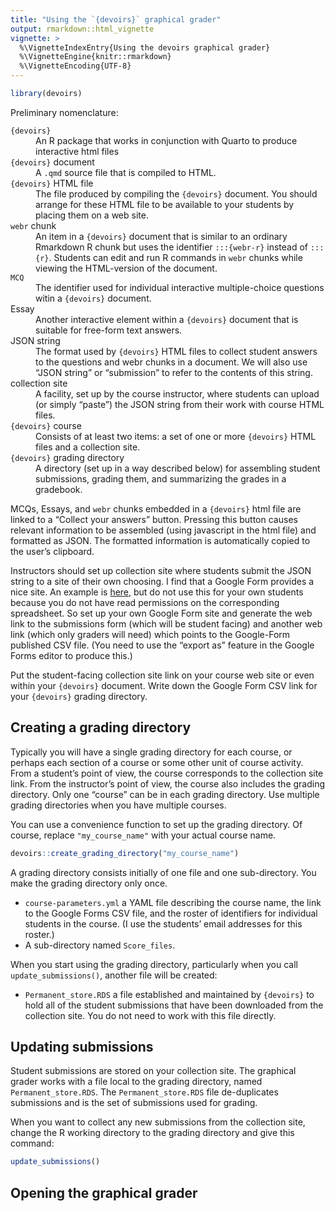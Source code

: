 ```yaml
---
title: "Using the `{devoirs}` graphical grader"
output: rmarkdown::html_vignette
vignette: >
  %\VignetteIndexEntry{Using the devoirs graphical grader}
  %\VignetteEngine{knitr::rmarkdown}
  %\VignetteEncoding{UTF-8}
---
```



```r
library(devoirs)
```

Preliminary nomenclature:

`{devoirs}`
: An R package that works in conjunction with Quarto to produce interactive html files

`{devoirs}` document
: A `.qmd` source file that is compiled to HTML. 

`{devoirs}` HTML file
: The file produced by compiling the `{devoirs}` document. You should arrange for these HTML file to be available to your students by placing them on a web site. 

`webr` chunk
: An item in a `{devoirs}` document that is similar to an ordinary Rmarkdown R chunk but uses the identifier `:::{webr-r}` instead of `:::{r}`. Students can edit and run R commands in `webr` chunks while viewing the HTML-version of the document.

`MCQ`
: The identifier used for individual interactive multiple-choice questions witin a `{devoirs}` document.

Essay
: Another interactive element within a `{devoirs}` document that is suitable for free-form text answers.

JSON string
: The format used by `{devoirs}` HTML files to collect student answers to the questions and webr chunks in a document. We will also use "JSON string" or "submission" to refer to the contents of this string.

collection site
: A facility, set up by the course instructor, where students can upload (or simply "paste") the JSON string from their work with course HTML files.

`{devoirs}` course
: Consists of at least two items: a set of one or more `{devoirs}` HTML files and a collection site.

`{devoirs}` grading directory
: A directory (set up in a way described below) for assembling student submissions, grading them, and summarizing the grades in a gradebook.


MCQs, Essays, and `webr` chunks embedded in a `{devoirs}` html file are linked to a "Collect your answers" button. Pressing this button causes relevant information to be assembled (using javascript in the html file) and formatted as JSON. The formatted information is automatically copied to the user's clipboard.

Instructors should set up collection site where students submit the JSON string to a site of their own choosing. I find that a Google Form provides a nice site. An example is [here](https://docs.google.com/forms/d/e/1FAIpQLSevJgyHTRHm6_HVQqrYMd8wjMYifPknPLXtpVTunlWlO7RbMw/viewform), but do not use this for your own students because you do not have read permissions on the corresponding spreadsheet. So set up your own Google Form site and generate the web link to the submissions form (which will be student facing) and another web link (which only graders will need) which points to the Google-Form published CSV file. (You need to use the "export as" feature in the Google Forms editor to produce this.)

Put the student-facing collection site link on your course web site or even within your `{devoirs}` document. Write down the Google Form CSV link for your `{devoirs}` grading directory.

## Creating a grading directory

Typically you will have a single grading directory for each course, or perhaps each section of a course or some other unit of course activity. From a student's point of view, the course corresponds to the collection site link. From the instructor's point of view, the course also includes the grading directory. Only one "course" can be in each grading directory. Use multiple grading directories when you have multiple courses.

You can use a convenience function to set up the grading directory. Of course, replace `"my_course_name"` with your actual course name.

```r
devoirs::create_grading_directory("my_course_name")
```

A grading directory consists initially of one file and one sub-directory. You make the grading directory only once.

- `course-parameters.yml` a YAML file describing the course name, the link to the Google Forms CSV file, and the roster of identifiers for individual students in the course. (I use the students' email addresses for this roster.)
- A sub-directory named `Score_files`.

When you start using the grading directory, particularly when you call `update_submissions()`, another file will be created:

- `Permanent_store.RDS` a file established and maintained by `{devoirs}` to hold all of the student submissions that have been downloaded from the collection site. You do not need to work with this file directly. 

## Updating submissions

Student submissions are stored on your collection site. The graphical grader works with a file local to the grading directory, named `Permanent_store.RDS`. The `Permanent_store.RDS` file de-duplicates submissions and is the set of submissions used for grading.

When you want to collect any new submissions from the collection site, change the R working directory to the grading directory and give this command:

```r
update_submissions()
```

## Opening the graphical grader


